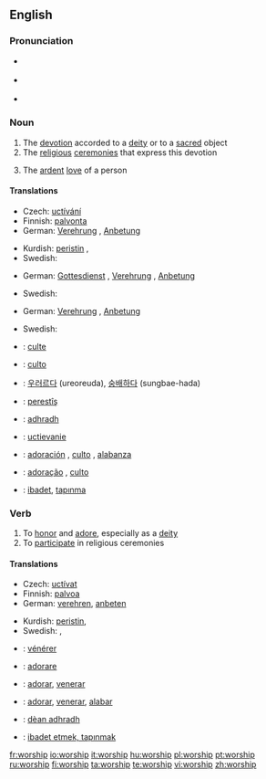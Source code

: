{{see|Worship}}
==English==

===Pronunciation===
*{{a|RP}} {{IPA|/ˈwɜːʃɪp/}}
*{{a|US}} {{IPA|/ˈwɝʃɪp/}}
*{{audio|en-us-worship.ogg|Audio (US)}}

===Noun===
{{en-noun|-}}

# The [[devotion]] accorded to a [[deity]] or to a [[sacred]] object
# The [[religious]] [[ceremony|ceremonies]] that express this devotion
# {{context|by extension}} The [[ardent]] [[love]] of a person

====Translations====
{{trans-top|devotion accorded to a deity or to a sacred object}}
*Czech: [[uctívání]] {{n}}
*Finnish: [[palvonta]]
*German: [[Verehrung]] {{f}}, [[Anbetung]] {{f}}
{{trans-mid}}
*Kurdish: [[peristin]] {{f}}, {{KUchar|[[په‌رستن]]}}
*Swedish: {{t|sv|dyrkan}}
{{trans-bottom}}

{{trans-top|The religious ceremonies that express this devotion}}
*German: [[Gottesdienst]] {{m}}, [[Verehrung]] {{f}}, [[Anbetung]] {{f}}
{{trans-mid}}
*Swedish: {{t|sv|tillbedjan|c}}
{{trans-bottom}}

{{trans-top|The ardent love of a person}}
*German: [[Verehrung]] {{f}}, [[Anbetung]] {{f}}
{{trans-mid}}
*Swedish: {{t|sv|dyrkan|c}}
{{trans-bottom}}

{{checktrans-top}}
*{{ttbc|French}}: [[culte]] {{m}}
*{{ttbc|Italian}}: [[culto]] {{m}}
*{{ttbc|Korean}}: [[우러르다]] (ureoreuda), [[숭배하다]] (sungbae-hada)
*{{ttbc|Kurdish}}: [[perestîş]] {{f}}
*{{ttbc|Scottish Gaelic}}: [[adhradh]] {{m}}
*{{ttbc|Slovak}}: [[uctievanie]]  {{n}}
*{{ttbc|Spanish}}: [[adoración]] {{f}}, [[culto]] {{m}}, [[alabanza]] {{f}}
*{{ttbc|Portuguese}}: [[adoração]] {{f}}, [[culto]] {{m}}
*{{ttbc|Turkish}}: [[ibadet]], [[tapınma]]
{{checktrans-bottom}}

===Verb===
{{en-verb|worships|''(UK)'' '''[[worshiping]]''' or  ''(US)'' '''[[worshipping]]'''|''(UK)'' '''[[worshiped]]''' or  ''(US)'' '''[[worshipped]]'''}}

# To [[honor]] and [[adore]], especially as a [[deity]]
# To [[participate]] in religious ceremonies

====Translations====
{{trans-top|to honor and adore, especially as a deity}}
*Czech: [[uctívat]]
*Finnish: [[palvoa]]
*German: [[verehren]], [[anbeten]]
{{trans-mid}}
*Kurdish: [[peristin]], {{KUchar|[[په‌رستن]]}}
*Swedish: {{t|sv|dyrka}}, {{t|sv|tillbe}}
{{trans-bottom}}

{{trans-top|To participate in religious ceremonies}}
{{trans-mid}}
{{trans-bottom}}

{{checktrans-top}}
*{{ttbc|French}}: [[vénérer]]
*{{ttbc|Italian}}: [[adorare]]
*{{ttbc|Portuguese}}: [[adorar]], [[venerar]]
*{{ttbc|Spanish}}: [[adorar]], [[venerar]], [[alabar]]
*{{ttbc|Scottish Gaelic}}: [[dèan adhradh]]
*{{ttbc|Turkish}}: [[ibadet etmek, tapınmak]]
{{checktrans-bottom}}

[[fr:worship]]
[[io:worship]]
[[it:worship]]
[[hu:worship]]
[[pl:worship]]
[[pt:worship]]
[[ru:worship]]
[[fi:worship]]
[[ta:worship]]
[[te:worship]]
[[vi:worship]]
[[zh:worship]]
